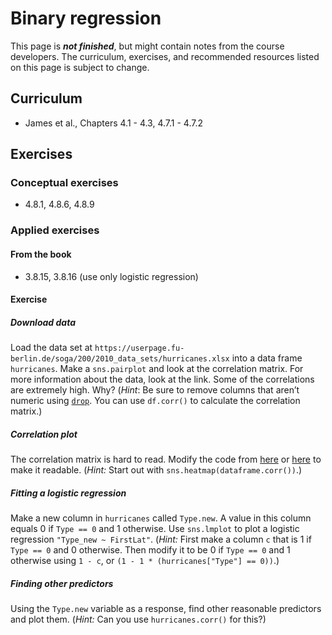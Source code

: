 # Binary regression

::: callout-important
This page is ***not finished***, but might contain notes from the course developers. The curriculum, exercises, and recommended resources listed on this page is subject to change.
:::

## Curriculum
* James et al., Chapters 4.1 - 4.3, 4.7.1 - 4.7.2

## Exercises
### Conceptual exercises
* 4.8.1, 4.8.6, 4.8.9

### Applied exercises

#### From the book
* 3.8.15, 3.8.16 (use only logistic regression)

#### Exercise
##### Download data

Load the data set at `https://userpage.fu-berlin.de/soga/200/2010_data_sets/hurricanes.xlsx` into a data frame `hurricanes`. Make a `sns.pairplot` and look at the correlation matrix. For more information about the data, look at the link. Some of the correlations are extremely high. Why? (*Hint*: Be sure to remove columns that aren't numeric using [`drop`](https://pandas.pydata.org/docs/reference/api/pandas.DataFrame.drop.html). You can use `df.corr()` to calculate the correlation matrix.)

##### Correlation plot

The correlation matrix is hard to read. Modify the code from [here](https://seaborn.pydata.org/examples/many_pairwise_correlations.html) or [here](https://medium.com/@szabo.bibor/how-to-create-a-seaborn-correlation-heatmap-in-python-834c0686b88e) to make it readable. (*Hint:* Start out with `sns.heatmap(dataframe.corr())`.)

##### Fitting a logistic regression

Make a new column in `hurricanes` called `Type.new`. A value in this column equals $0$ if `Type == 0` and $1$ otherwise. Use `sns.lmplot` to plot a logistic regression `"Type_new ~ FirstLat"`. (*Hint:* First make a column `c` that is $1$ if `Type == 0` and $0$ otherwise. Then modify it to be $0$ if `Type == 0` and $1$ otherwise using `1 - c`, or `(1 - 1 * (hurricanes["Type"] == 0))`.)

##### Finding other predictors

Using the `Type.new` variable as a response, find other reasonable predictors and plot them. (*Hint:* Can you use `hurricanes.corr()` for this?)